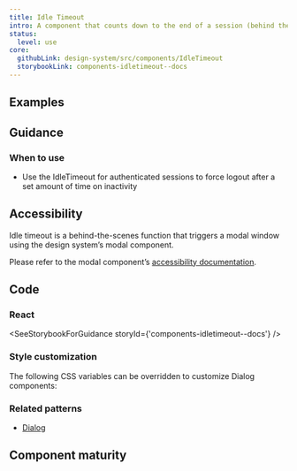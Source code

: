 ```yaml
---
title: Idle Timeout
intro: A component that counts down to the end of a session (behind the scenes) and shows a warning message after a set amount of time of inactivity.
status:
  level: use
core:
  githubLink: design-system/src/components/IdleTimeout
  storybookLink: components-idletimeout--docs
---
```


## Examples

<StorybookExample
  componentName="idleTimeout"
  storyId="components-idletimeout--default"
  minHeight={350}
/>

## Guidance

### When to use

- Use the IdleTimeout for authenticated sessions to force logout after a set amount of time on inactivity

## Accessibility

Idle timeout is a behind-the-scenes function that triggers a modal window using
the design system’s modal component.

Please refer to the modal component’s [accessibility documentation](/components/modal-dialog/#accessibility).

## Code

### React

<SeeStorybookForGuidance storyId={'components-idletimeout--docs'} />

### Style customization

The following CSS variables can be overridden to customize Dialog components:

<ComponentThemeOptions componentname="dialog" />

### Related patterns

- [Dialog](/components/modal-dialog/)

## Component maturity

<MaturityChecklist
  a11yStandards={true}
  color={true}
  forcedColors={true}
  screenReaders={true}
  keyboardNavigable={true}
  storybook={true}
  responsive={true}
  spanish={false}
  completeUiKit={false}
  responsiveUiKit={false}
  tokensInCode={true}
  tokensInSketch={true}
/>
